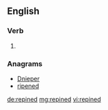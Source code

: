 ==English==

===Verb===
{{head|en|verb form}}

# {{en-past of|repine}}

===Anagrams===
* [[Dnieper#English|Dnieper]]
* [[ripened#English|ripened]]

[[de:repined]]
[[mg:repined]]
[[vi:repined]]